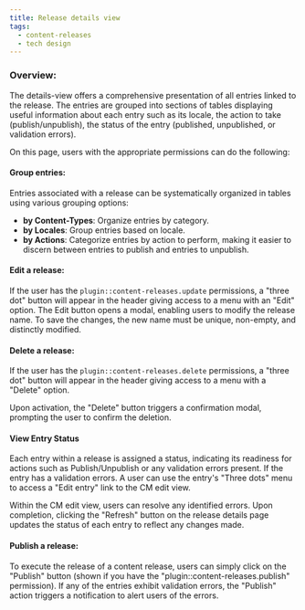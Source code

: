 ```yaml
---
title: Release details view
tags:
  - content-releases
  - tech design
---
```


### Overview:

The details-view offers a comprehensive presentation of all entries linked to the release. The entries are grouped into sections of tables displaying useful information about each entry such as its locale, the action to take (publish/unpublish), the status of the entry (published, unpublished, or validation errors).

On this page, users with the appropriate permissions can do the following:

#### Group entries:

Entries associated with a release can be systematically organized in tables using various grouping options:

- <strong>by Content-Types</strong>: Organize entries by category.
- <strong>by Locales</strong>: Group entries based on locale.
- <strong>by Actions</strong>: Categorize entries by action to perform, making it easier to discern
  between entries to publish and entries to unpublish.

#### Edit a release:

If the user has the `plugin::content-releases.update` permissions, a "three dot" button will appear in the header giving access to a menu with an "Edit" option.
The Edit button opens a modal, enabling users to modify the release name. To save the changes, the new name must be unique, non-empty, and distinctly modified.

#### Delete a release:

If the user has the `plugin::content-releases.delete` permissions, a "three dot" button will appear in the header giving access to a menu with a "Delete" option.

Upon activation, the "Delete" button triggers a confirmation modal, prompting the user to confirm the deletion.

#### View Entry Status

Each entry within a release is assigned a status, indicating its readiness for actions such as Publish/Unpublish or any validation errors present. If the entry has a validation errors. A user can use the entry's "Three dots" menu to access a "Edit entry" link to the CM edit view.

Within the CM edit view, users can resolve any identified errors. Upon completion, clicking the "Refresh" button on the release details page updates the status of each entry to reflect any changes made.

#### Publish a release:

To execute the release of a content release, users can simply click on the "Publish" button (shown if you have the "plugin::content-releases.publish" permission). If any of the entries exhibit validation errors, the "Publish" action triggers a notification to alert users of the errors.
